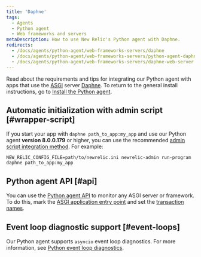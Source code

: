 ```yaml
---
title: 'Daphne'
tags:
  - Agents
  - Python agent
  - Web frameworks and servers
metaDescription: How to use New Relic's Python agent with Daphne.
redirects:
  - /docs/agents/python-agent/web-frameworks-servers/daphne
  - /docs/agents/python-agent/web-frameworks-servers/python-agent-daphne-web-server
  - /docs/agents/python-agent/web-frameworks-servers/daphne-web-server
---
```


Read about the requirements and tips for integrating our Python agent with apps that use the [ASGI](https://asgi.readthedocs.io/en/latest/) server [Daphne](https://github.com/django/daphne). To return to the general install instructions, go to [Install the Python agent](/docs/agents/python-agent/installation-configuration/python-agent-installation). 

## Automatic initialization with admin script [#wrapper-script]

If you start your app with `daphne path_to_app:my_app` and use our Python agent **version 8.0.0.179** or higher, you can use the recommended [admin script integration method](/docs/agents/python-agent/installation-configuration/python-agent-installation#integration). For example:

```
NEW_RELIC_CONFIG_FILE=path/to/newrelic.ini newrelic-admin run-program daphne path_to_app:my_app
```

## Python agent API [#api]

You can use the [Python agent API](/docs/agents/python-agent/python-agent-api) to monitor any ASGI server or framework. To do this, mark the [ASGI application entry point](/docs/agents/python-agent/python-agent-api/asgiapplication-python-agent-api) and set the [transaction names](/docs/agents/python-agent/python-agent-api/settransactionname-python-agent-api).

## Event loop diagnostic support [#event-loops]

Our Python agent supports `asyncio` event loop diagnostics. For more information, see [Python event loop diagnostics](/docs/agents/python-agent/supported-features/python-event-loop-diagnostics).
